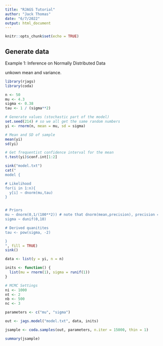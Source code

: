 ```yaml
---
title: "RJAGS Tutorial"
author: "Jack Thomas"
date: "6/7/2022"
output: html_document
---
```


```r
knitr::opts_chunk$set(echo = TRUE)
```

## Generate data

Example 1: Inference on Normally Distributed Data

unkown mean and variance.



```r
library(rjags)
library(coda)

n <- 50
mu <- 4.3
sigma <- 0.38
tau <- 1 / (sigma**2)

# Generate values (stochastic part of the model)
set.seed(214) # so we all get the same random numbers
yi <- rnorm(n, mean = mu, sd = sigma)

# Mean and SD of sample
mean(yi)
sd(yi)

# Get frequentist confidence interval for the mean
t.test(yi)$conf.int[1:2]
```

```r

sink("model.txt")
cat("
model {

# Likelihood
for(i in 1:n){
  y[i] ~ dnorm(mu,tau)
}


# Priors
mu ~ dnorm(0,1/(100**2)) # note that dnorm(mean,precision), precision = 1/variance 
sigma ~ dunif(0,10)

# Derived quanitites
tau <- pow(sigma, -2)

}
", fill = TRUE)
sink()

data <- list(y = yi, n = n)
```


```r
inits <- function() {
  list(mu = rnorm(1), sigma = runif(1))
}

# MCMC Settings
ni <- 1000
nt <- 2
nb <- 500
nc <- 3

parameters <- c("mu", "sigma")
```



```r
out <- jags.model("model.txt", data, inits)

jsample <- coda.samples(out, parameters, n.iter = 15000, thin = 1)

summary(jsample)
```
